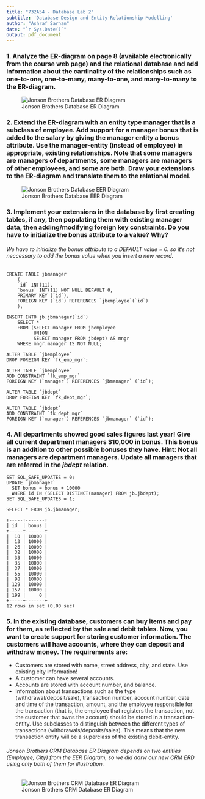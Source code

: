```yaml
---
title: "732A54 - Database Lab 2"
subtitle: 'Database Design and Entity-Relationship Modelling'
author: "Ashraf Sarhan"
date: "`r Sys.Date()`"
output: pdf_document
---
```


### 1. Analyze the ER-diagram on page 8 (available electronically from the course web page) and the relational database and add information about the cardinality of the relationships such as one-to-one, one-to-many, many-to-one, and many-to-many to the ER-diagram.

![Jonson Brothers Database ER Diagram](erd/jb_erd.png)

### 2. Extend the ER-diagram with an entity type manager that is a subclass of employee. Add support for a manager bonus that is added to the salary by giving the manager entity a bonus attribute. Use the manager-entity (instead of employee) in appropriate, existing relationships. Note that some managers are managers of departments, some managers are managers of other employees, and some are both. Draw your extensions to the ER-diagram and translate them to the relational model.

![Jonson Brothers Database EER Diagram](erd/jb_eerd.png)

### 3. Implement your extensions in the database by first creating tables, if any, then populating them with existing manager data, then adding/modifying foreign key constraints. Do you have to initialize the bonus attribute to a value? Why?

###### We have to initialize the bonus attribute to a DEFAULT value = 0. so it's not neccessary to add the bonus value when you insert a new record.

```
CREATE TABLE jbmanager
    (
    `id` INT(11),
    `bonus` INT(11) NOT NULL DEFAULT 0,
    PRIMARY KEY (`id`),
    FOREIGN KEY (`id`) REFERENCES `jbemployee`(`id`)
    );
        
INSERT INTO jb.jbmanager(`id`)
    SELECT * 
    FROM (SELECT manager FROM jbemployee
          UNION
          SELECT manager FROM jbdept) AS mngr
	WHERE mngr.manager IS NOT NULL;
   
ALTER TABLE `jbemployee` 
DROP FOREIGN KEY `fk_emp_mgr`;

ALTER TABLE `jbemployee`
ADD CONSTRAINT `fk_emp_mgr`
FOREIGN KEY (`manager`) REFERENCES `jbmanager` (`id`);

ALTER TABLE `jbdept` 
DROP FOREIGN KEY `fk_dept_mgr`;
                                 
ALTER TABLE `jbdept`
ADD CONSTRAINT `fk_dept_mgr`
FOREIGN KEY (`manager`) REFERENCES `jbmanager` (`id`);
```

### 4. All departments showed good sales figures last year! Give all current department managers $10,000 in bonus. This bonus is an addition to other possible bonuses they have. Hint: Not all managers are department managers. Update all managers that are referred in the _jbdept_ relation.

```
SET SQL_SAFE_UPDATES = 0;
UPDATE `jbmanager` 
  SET bonus = bonus + 10000 
  WHERE id IN (SELECT DISTINCT(manager) FROM jb.jbdept);
SET SQL_SAFE_UPDATES = 1;  

SELECT * FROM jb.jbmanager;
```
```
+-----+-------+
| id  | bonus |
+-----+-------+
|  10 | 10000 |
|  13 | 10000 |
|  26 | 10000 |
|  32 | 10000 |
|  33 | 10000 |
|  35 | 10000 |
|  37 | 10000 |
|  55 | 10000 |
|  98 | 10000 |
| 129 | 10000 |
| 157 | 10000 |
| 199 |     0 |
+-----+-------+
12 rows in set (0,00 sec)
```

### 5. In the existing database, customers can buy items and pay for them, as reflected by the sale and debit tables. Now, you want to create support for storing customer information. The customers will have accounts, where they can deposit and withdraw money. The requirements are:
* Customers are stored with name, street address, city, and state. Use existing city information!
* A customer can have several accounts.
* Accounts are stored with account number, and balance.
* Information about transactions such as the type (withdrawal/deposit/sale), transaction number, account number, date and time of the transaction, amount, and the employee responsible for the transaction (that is, the employee that registers the transaction, not the customer that owns the account) should be stored in a transaction-entity. Use subclasses to distinguish between the different types of transactions (withdrawals/deposits/sales). This means that the new transaction entity will be a superclass of the existing debit-entity.
  
###### Jonson Brothers CRM Database ER Diagram depends on two entities (_Employee_, _City_) from the EER Diagram, so we did darw our new CRM ERD using only both of them for illustration.

![Jonson Brothers CRM Database ER Diagram](erd/jb_crm_erd.png)